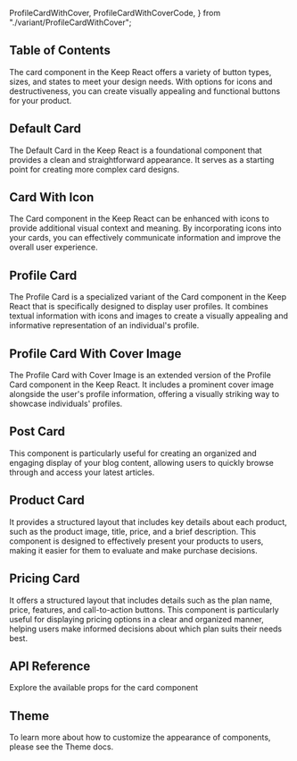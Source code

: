   ProfileCardWithCover,
  ProfileCardWithCoverCode,
} from "./variant/ProfileCardWithCover";


## Table of Contents

The card component in the Keep React offers a variety of button types, sizes, and states to meet your design needs. With options for icons and destructiveness, you can create visually appealing and functional buttons for your product.

## Default Card

The Default Card in the Keep React is a foundational component that provides a clean and straightforward appearance. It serves as a starting point for creating more complex card designs.

<CodePreview github="Card" code={DefaultCardCode}>
  <DefaultCard />
</CodePreview>

## Card With Icon

The Card component in the Keep React can be enhanced with icons to provide additional visual context and meaning. By incorporating icons into your cards, you can effectively communicate information and improve the overall user experience.

<CodePreview github="Card" code={CardWithIconCode}>
  <CardWithIcon />
</CodePreview>

## Profile Card

The Profile Card is a specialized variant of the Card component in the Keep React that is specifically designed to display user profiles. It combines textual information with icons and images to create a visually appealing and informative representation of an individual's profile.

<CodePreview github="Card" code={ProfileCardCode}>
  <ProfileCard />
</CodePreview>

## Profile Card With Cover Image

The Profile Card with Cover Image is an extended version of the Profile Card component in the Keep React. It includes a prominent cover image alongside the user's profile information, offering a visually striking way to showcase individuals' profiles.

<CodePreview github="Card" code={ProfileCardWithCoverCode}>
  <ProfileCardWithCover />
</CodePreview>

## Post Card

This component is particularly useful for creating an organized and engaging display of your blog content, allowing users to quickly browse through and access your latest articles.

<CodePreview github="Card" code={PostCardCode}>
  <PostCard />
</CodePreview>

## Product Card

It provides a structured layout that includes key details about each product, such as the product image, title, price, and a brief description. This component is designed to effectively present your products to users, making it easier for them to evaluate and make purchase decisions.

<CodePreview github="Card" code={ProductCardCode}>
  <ProductCard />
</CodePreview>

## Pricing Card

It offers a structured layout that includes details such as the plan name, price, features, and call-to-action buttons. This component is particularly useful for displaying pricing options in a clear and organized manner, helping users make informed decisions about which plan suits their needs best.

<CodePreview github="Card" code={PricingCardCode}>
  <PricingCard />
</CodePreview>

## API Reference

Explore the available props for the card component

<ComponentApi data={cardAPIData} />

## Theme

To learn more about how to customize the appearance of components, please see the Theme docs.

<CssThemePreview code={useTheme().theme.card} />
